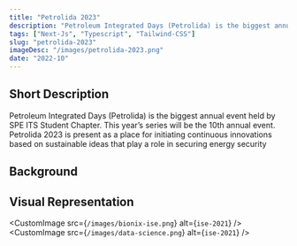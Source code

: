 ```yaml
---
title: "Petrolida 2023"
description: "Petroleum Integrated Days (Petrolida) is the biggest annual event held by SPE ITS Student Chapter. This year’s series will be the 10th annual event."
tags: ["Next-Js", "Typescript", "Tailwind-CSS"]
slug: "petrolida-2023"
imageDesc: "/images/petrolida-2023.png"
date: "2022-10"
---
```


## Short Description

Petroleum Integrated Days (Petrolida) is the biggest annual event held by SPE ITS Student Chapter. This year’s series will be the 10th annual event. Petrolida 2023 is present as a place for initiating continuous innovations based on sustainable ideas that play a role in securing energy security

## Background

## Visual Representation

<CustomImage src={`/images/bionix-ise.png`} alt={`ise-2021`} />
<CustomImage src={`/images/data-science.png`} alt={`ise-2021`} />
